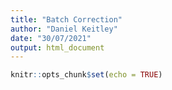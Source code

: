 ```yaml
---
title: "Batch Correction"
author: "Daniel Keitley"
date: "30/07/2021"
output: html_document
---
```


```r
knitr::opts_chunk$set(echo = TRUE)
```



```r
```


